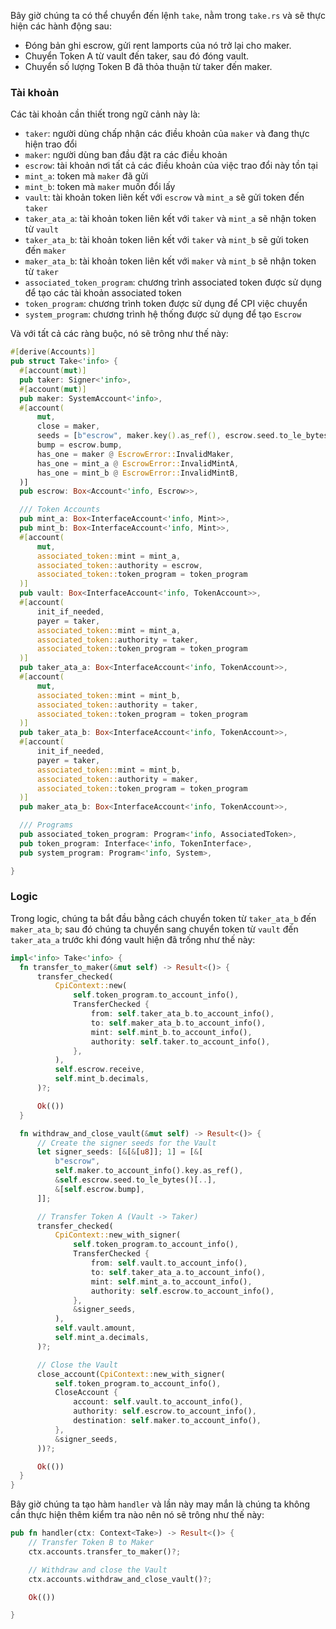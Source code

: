 
<ArticleSection name="Take" id="take" level="h2" />

Bây giờ chúng ta có thể chuyển đến lệnh `take`, nằm trong `take.rs` và sẽ thực hiện các hành động sau:

- Đóng bản ghi escrow, gửi rent lamports của nó trở lại cho maker.
- Chuyển Token A từ vault đến taker, sau đó đóng vault.
- Chuyển số lượng Token B đã thỏa thuận từ taker đến maker.

### Tài khoản

Các tài khoản cần thiết trong ngữ cảnh này là:

- `taker`: người dùng chấp nhận các điều khoản của `maker` và đang thực hiện trao đổi
- `maker`: người dùng ban đầu đặt ra các điều khoản
- `escrow`: tài khoản nơi tất cả các điều khoản của việc trao đổi này tồn tại
- `mint_a`: token mà `maker` đã gửi
- `mint_b`: token mà `maker` muốn đổi lấy
- `vault`: tài khoản token liên kết với `escrow` và `mint_a` sẽ gửi token đến `taker`
- `taker_ata_a`: tài khoản token liên kết với `taker` và `mint_a` sẽ nhận token từ `vault`
- `taker_ata_b`: tài khoản token liên kết với `taker` và `mint_b` sẽ gửi token đến `maker`
- `maker_ata_b`: tài khoản token liên kết với `maker` và `mint_b` sẽ nhận token từ `taker`
- `associated_token_program`: chương trình associated token được sử dụng để tạo các tài khoản associated token
- `token_program`: chương trình token được sử dụng để CPI việc chuyển
- `system_program`: chương trình hệ thống được sử dụng để tạo `Escrow`

Và với tất cả các ràng buộc, nó sẽ trông như thế này:

  ```rust
#[derive(Accounts)]
pub struct Take<'info> {
    #[account(mut)]
    pub taker: Signer<'info>,
    #[account(mut)]
    pub maker: SystemAccount<'info>,
    #[account(
        mut,
        close = maker,
        seeds = [b"escrow", maker.key().as_ref(), escrow.seed.to_le_bytes().as_ref()],
        bump = escrow.bump,
        has_one = maker @ EscrowError::InvalidMaker,
        has_one = mint_a @ EscrowError::InvalidMintA,
        has_one = mint_b @ EscrowError::InvalidMintB,
    )]
    pub escrow: Box<Account<'info, Escrow>>,

    /// Token Accounts
    pub mint_a: Box<InterfaceAccount<'info, Mint>>,
    pub mint_b: Box<InterfaceAccount<'info, Mint>>,
    #[account(
        mut,
        associated_token::mint = mint_a,
        associated_token::authority = escrow,
        associated_token::token_program = token_program
    )]
    pub vault: Box<InterfaceAccount<'info, TokenAccount>>,
    #[account(
        init_if_needed,
        payer = taker,
        associated_token::mint = mint_a,
        associated_token::authority = taker,
        associated_token::token_program = token_program
    )]
    pub taker_ata_a: Box<InterfaceAccount<'info, TokenAccount>>,
    #[account(
        mut,
        associated_token::mint = mint_b,
        associated_token::authority = taker,
        associated_token::token_program = token_program
    )]
    pub taker_ata_b: Box<InterfaceAccount<'info, TokenAccount>>,
    #[account(
        init_if_needed,
        payer = taker,
        associated_token::mint = mint_b,
        associated_token::authority = maker,
        associated_token::token_program = token_program
    )]
    pub maker_ata_b: Box<InterfaceAccount<'info, TokenAccount>>,

    /// Programs
    pub associated_token_program: Program<'info, AssociatedToken>,
    pub token_program: Interface<'info, TokenInterface>,
    pub system_program: Program<'info, System>,

}

```

### Logic

Trong logic, chúng ta bắt đầu bằng cách chuyển token từ `taker_ata_b` đến `maker_ata_b`; sau đó chúng ta chuyển sang chuyển token từ `vault` đến `taker_ata_a` trước khi đóng vault hiện đã trống như thế này:

```rust
impl<'info> Take<'info> {
  fn transfer_to_maker(&mut self) -> Result<()> {
      transfer_checked(
          CpiContext::new(
              self.token_program.to_account_info(),
              TransferChecked {
                  from: self.taker_ata_b.to_account_info(),
                  to: self.maker_ata_b.to_account_info(),
                  mint: self.mint_b.to_account_info(),
                  authority: self.taker.to_account_info(),
              },
          ),
          self.escrow.receive,
          self.mint_b.decimals,
      )?;

      Ok(())
  }

  fn withdraw_and_close_vault(&mut self) -> Result<()> {
      // Create the signer seeds for the Vault
      let signer_seeds: [&[&[u8]]; 1] = [&[
          b"escrow",
          self.maker.to_account_info().key.as_ref(),
          &self.escrow.seed.to_le_bytes()[..],
          &[self.escrow.bump],
      ]];

      // Transfer Token A (Vault -> Taker)
      transfer_checked(
          CpiContext::new_with_signer(
              self.token_program.to_account_info(),
              TransferChecked {
                  from: self.vault.to_account_info(),
                  to: self.taker_ata_a.to_account_info(),
                  mint: self.mint_a.to_account_info(),
                  authority: self.escrow.to_account_info(),
              },
              &signer_seeds,
          ),
          self.vault.amount,
          self.mint_a.decimals,
      )?;

      // Close the Vault
      close_account(CpiContext::new_with_signer(
          self.token_program.to_account_info(),
          CloseAccount {
              account: self.vault.to_account_info(),
              authority: self.escrow.to_account_info(),
              destination: self.maker.to_account_info(),
          },
          &signer_seeds,
      ))?;

      Ok(())
  }
}
```


Bây giờ chúng ta tạo hàm `handler` và lần này may mắn là chúng ta không cần thực hiện thêm kiểm tra nào nên nó sẽ trông như thế này:

```rust
pub fn handler(ctx: Context<Take>) -> Result<()> {
    // Transfer Token B to Maker
    ctx.accounts.transfer_to_maker()?;

    // Withdraw and close the Vault
    ctx.accounts.withdraw_and_close_vault()?;

    Ok(())

}

```
